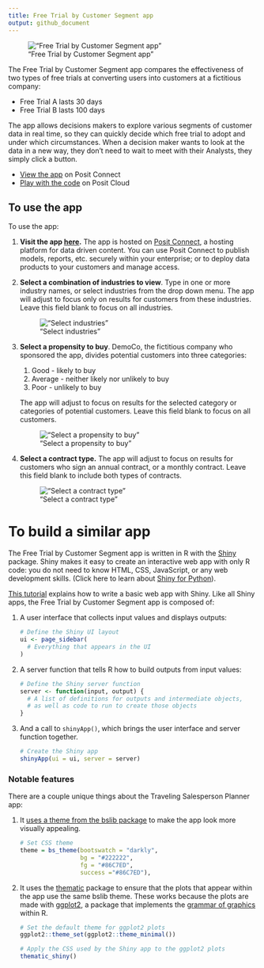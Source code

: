 ```yaml
---
title: Free Trial by Customer Segment app
output: github_document
---
```


!["Free Trial by Customer Segment app"](images/screenshot.png)

The Free Trial by Customer Segment app compares the effectiveness of two types of free trials at converting users into customers at a fictitious company:

* Free Trial A lasts 30 days
* Free Trial B lasts 100 days

The app allows decisions makers to explore various segments of customer data in real time, so they can quickly decide which free trial to adopt and under which circumstances. When a decision maker wants to look at the data in a new way, they don't need to wait to meet with their Analysts, they simply click a button.

- [View the app](https://colorado.posit.co/rsc/Free-Trial-App/) on Posit Connect
- [Play with the code]() on Posit Cloud


## To use the app

To use the app:

1. **Visit the app [here](https://colorado.posit.co/rsc/Free-Trial-App/).** The app is hosted on [Posit Connect](https://posit.co/products/enterprise/connect/), a hosting platform for data driven content. You can use Posit Connect to publish models, reports, etc. securely within your enterprise; or to deploy data products to your customers and manage access.

2. **Select a combination of industries to view**. Type in one or more industry names, or select industries from the drop down menu. The app will adjust to focus only on results for customers from these industries. Leave this field blank to focus on all industries.

    !["Select industries"](images/select_industry.png)
    
3. **Select a propensity to buy**. DemoCo, the fictitious company who sponsored the app, divides potential customers into three categories:

    1. Good - likely to buy
    2. Average - neither likely nor unlikely to buy
    3. Poor - unlikely to buy
    
    The app will adjust to focus on results for the selected category or categories of potential customers. Leave this field blank to focus on all customers.

    !["Select a propensity to buy"](images/select_propensity.png)
    
4. **Select a contract type.** The app will adjust to focus on results for customers who sign an annual contract, or a monthly contract. Leave this field blank to include both types of contracts.

    !["Select a contract type"](images/select_contract.png)

# To build a similar app

The Free Trial by Customer Segment app is written in R with the [Shiny](https://shiny.posit.co/) package. Shiny makes it easy to create an interactive web app with only R code: you do not need to know HTML, CSS, JavaScript, or any web development skills. (Click here to learn about [Shiny for Python](https://shiny.posit.co/py/)).

[This tutorial](https://shiny.posit.co/getstarted.html) explains how to write a basic web app with Shiny. Like all Shiny apps, the Free Trial by Customer Segment app is composed of:

1. A user interface that collects input values and displays outputs:

    ```r
    # Define the Shiny UI layout
    ui <- page_sidebar(
      # Everything that appears in the UI
    )
    ```

2. A server function that tells R how to build outputs from input values:

    ```r
    # Define the Shiny server function
    server <- function(input, output) {
      # A list of definitions for outputs and intermediate objects, 
      # as well as code to run to create those objects
    }
    ```

3. And a call to `shinyApp()`, which brings the user interface and server function together.

    ```r
    # Create the Shiny app
    shinyApp(ui = ui, server = server)
    ```

### Notable features

There are a couple unique things about the Traveling Salesperson Planner app:

1. It [uses a theme from the bslib package](https://rstudio.github.io/bslib/articles/theming/index.html) to make the app look more visually appealing.

    ```r
    # Set CSS theme
    theme = bs_theme(bootswatch = "darkly", 
                     bg = "#222222", 
                     fg = "#86C7ED", 
                     success ="#86C7ED"),
    ```

2. It uses the [thematic](https://rstudio.github.io/thematic/) package to ensure that the plots that appear within the app use the same bslib theme. These works because the plots are made with [ggplot2](https://ggplot2.tidyverse.org/), a package that implements the [grammar of graphics](https://towardsdatascience.com/a-comprehensive-guide-to-the-grammar-of-graphics-for-effective-visualization-of-multi-dimensional-1f92b4ed4149) within R.

    ```r
    # Set the default theme for ggplot2 plots
    ggplot2::theme_set(ggplot2::theme_minimal())
    
    # Apply the CSS used by the Shiny app to the ggplot2 plots
    thematic_shiny()
    ```
